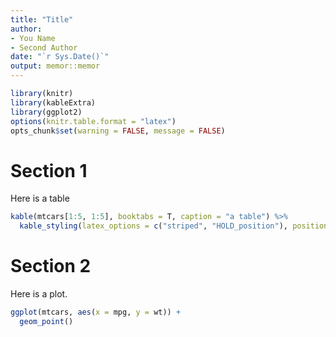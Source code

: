 ```yaml
---
title: "Title"
author: 
- You Name
- Second Author
date: "`r Sys.Date()`"
output: memor::memor
---
```


```r
library(knitr)
library(kableExtra)
library(ggplot2)
options(knitr.table.format = "latex")
opts_chunk$set(warning = FALSE, message = FALSE)
```

# Section 1
Here is a table

```r
kable(mtcars[1:5, 1:5], booktabs = T, caption = "a table") %>%
  kable_styling(latex_options = c("striped", "HOLD_position"), position = "left")
```

\clearpage 

# Section 2
Here is a plot.

```r
ggplot(mtcars, aes(x = mpg, y = wt)) +
  geom_point()
```
